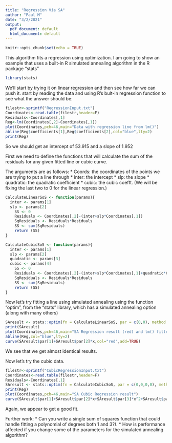 ```yaml
---
title: "Regression Via SA"
author: "Paul M"
date: "3/2/2021"
output:
  pdf_document: default
  html_document: default
---
```


```r
knitr::opts_chunk$set(echo = TRUE)
```

This algorithm fits a regression using optimization. I am going to show an example that uses a 
built-in R simulated annealing algorithm in the R package "stats"
```r
library(stats)
```

We'll start by trying it on linear regression and then see how far we can push it.
start by reading the data and using R's bult-in regression function to see what the 
answer should be:
```r
filestr<-sprintf("RegressionInput.txt")
Coordinates<-read.table(filestr,header=F)
Residuals<-Coordinates[,1]
Reg<-lm(Coordinates[,2]~Coordinates[,1])
plot(Coordinates,pch=46,main="Data with regression line from lm()")
abline(Reg$coefficients[1],Reg$coefficients[2],col="blue",lty=2)
print(Reg)
```

So we should get an intercept of  53.915 and a slope of 1.952

First we need to define the functions that will calculate the sum of the residuals for any given fitted line or cubic curve. 

The arguments are as follows:
* Coords: the coordinates of the points we are trying to put a line through
* inter: the intercept
* slp: the slope
* quadratic: the quadratic coefficient
* cubic: the cubic coefft.
(We will be fixing the last two to 0 for the linear regression.)

```r
CalculateLinearSoS <- function(params){
  inter <- params[1]
  slp <- params[2]
	SS <- 0
	Residuals <- Coordinates[,2]-(inter+slp*Coordinates[,1])
	SqResiduals <- Residuals*Residuals
	SS <- sum(SqResiduals)
	return (SS)
}

CalculateCubicSoS <- function(params){
  inter <- params[1]
  slp <- params[2]
  quadratic <- params[3]
  cubic <- params[4]
	SS <- 0
	Residuals <- Coordinates[,2]-(inter+slp*Coordinates[,1]+quadratic*Coordinates[,1]^2+cubic*Coordinates[,1]^3)
	SqResiduals <- Residuals*Residuals
	SS <- sum(SqResiduals)
	return (SS)
}
```

Now let's try fitting a line using simulated annealing using the function "optim", from the "stats" library, which has a simulated annealing option (along with many others)
```r
SAresult <- stats::optim(fn = CalculateLinearSoS, par = c(0,0), method = "SANN", control = list(tmax = 500, reltol = 0.1, temp = 50, trace = TRUE))
print(SAresult)
plot(Coordinates,pch=46,main="SA Regression result (red) and lm() fitted line (blue)")
abline(Reg,col="blue",lty=2)
curve(SAresult$par[1]+SAresult$par[2]*x,col="red",add=TRUE)
```
We see that we get almost identical results.


Now let's try the cubic data.
```r
filestr<-sprintf("CubicRegressionInput.txt")
Coordinates<-read.table(filestr,header=F)
Residuals<-Coordinates[,1]
SAresult <- stats::optim(fn = CalculateCubicSoS, par = c(0,0,0,0), method = "SANN", control = list(tmax = 500, reltol = 0.1, temp = 50, trace = TRUE))
print(Reg)
plot(Coordinates,pch=46,main="SA Cubic Regression result")
curve(SAresult$par[1]+SAresult$par[2]*x+SAresult$par[3]*x^2+SAresult$par[4]*x^3,col="red",add=TRUE)

```

Again, we appear to get a good fit.

Further work: 
* Can you write a single sum of squares function that could handle fitting a polynomial of degrees both 1 and 3?).
* How is performance affected if you change some of the parameters for the simulated annealing algorithm?
